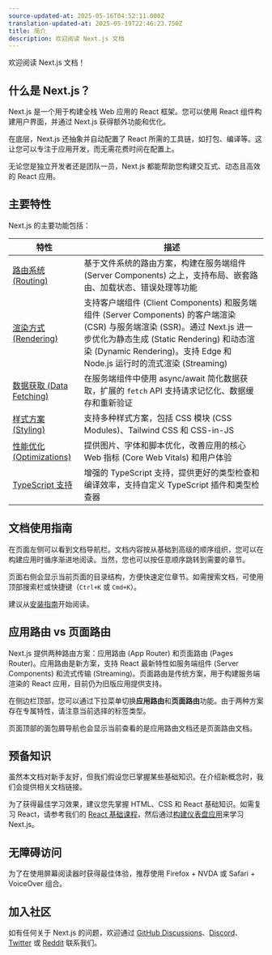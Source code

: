 ```yaml
---
source-updated-at: 2025-05-16T04:52:11.000Z
translation-updated-at: 2025-05-19T22:46:23.750Z
title: 简介
description: 欢迎阅读 Next.js 文档
---
```


欢迎阅读 Next.js 文档！

## 什么是 Next.js？

Next.js 是一个用于构建全栈 Web 应用的 React 框架。您可以使用 React 组件构建用户界面，并通过 Next.js 获得额外功能和优化。

在底层，Next.js 还抽象并自动配置了 React 所需的工具链，如打包、编译等。这让您可以专注于应用开发，而无需花费时间在配置上。

无论您是独立开发者还是团队一员，Next.js 都能帮助您构建交互式、动态且高效的 React 应用。

## 主要特性

Next.js 的主要功能包括：

| 特性                                                                  | 描述                                                                                                                                                                                      |
| ------------------------------------------------------------------------ | ------------------------------------------------------------------------------------------------------------------------------------------------------------------------------------------------ |
| [路由系统 (Routing)](/docs/app/building-your-application/routing)                   | 基于文件系统的路由方案，构建在服务端组件 (Server Components) 之上，支持布局、嵌套路由、加载状态、错误处理等功能                                                                 |
| [渲染方式 (Rendering)](/docs/app/building-your-application/rendering)               | 支持客户端组件 (Client Components) 和服务端组件 (Server Components) 的客户端渲染 (CSR) 与服务端渲染 (SSR)。通过 Next.js 进一步优化为静态生成 (Static Rendering) 和动态渲染 (Dynamic Rendering)。支持 Edge 和 Node.js 运行时的流式渲染 (Streaming) |
| [数据获取 (Data Fetching)](/docs/app/building-your-application/data-fetching)       | 在服务端组件中使用 async/await 简化数据获取，扩展的 `fetch` API 支持请求记忆化、数据缓存和重新验证                                                                              |
| [样式方案 (Styling)](/docs/app/building-your-application/styling)                   | 支持多种样式方案，包括 CSS 模块 (CSS Modules)、Tailwind CSS 和 CSS-in-JS                                                                                                                          |
| [性能优化 (Optimizations)](/docs/app/building-your-application/optimizing)          | 提供图片、字体和脚本优化，改善应用的核心 Web 指标 (Core Web Vitals) 和用户体验                                                                                                                |
| [TypeScript 支持](/docs/app/building-your-application/configuring/typescript) | 增强的 TypeScript 支持，提供更好的类型检查和编译效率，支持自定义 TypeScript 插件和类型检查器                                                                                                 |

## 文档使用指南

在页面左侧可以看到文档导航栏。文档内容按从基础到高级的顺序组织，您可以在构建应用时循序渐进地阅读。当然，您也可以按任意顺序跳转到需要的章节。

页面右侧会显示当前页面的目录结构，方便快速定位章节。如需搜索文档，可使用顶部搜索栏或快捷键（`Ctrl+K` 或 `Cmd+K`）。

建议从[安装指南](/docs/getting-started/installation)开始阅读。

## 应用路由 vs 页面路由

Next.js 提供两种路由方案：应用路由 (App Router) 和页面路由 (Pages Router)。应用路由是新方案，支持 React 最新特性如服务端组件 (Server Components) 和流式传输 (Streaming)。页面路由是传统方案，用于构建服务端渲染的 React 应用，目前仍为旧版应用提供支持。

在侧边栏顶部，您可以通过下拉菜单切换**应用路由**和**页面路由**功能。由于两种方案存在专属特性，请注意当前选择的标签类型。

页面顶部的面包屑导航也会显示当前查看的是应用路由文档还是页面路由文档。

## 预备知识

虽然本文档对新手友好，但我们假设您已掌握某些基础知识。在介绍新概念时，我们会提供相关文档链接。

为了获得最佳学习效果，建议您先掌握 HTML、CSS 和 React 基础知识。如需复习 React，请参考我们的 [React 基础课程](/learn/react-foundations)，然后通过[构建仪表盘应用](/learn/dashboard-app)来学习 Next.js。

## 无障碍访问

为了在使用屏幕阅读器时获得最佳体验，推荐使用 Firefox + NVDA 或 Safari + VoiceOver 组合。

## 加入社区

如有任何关于 Next.js 的问题，欢迎通过 [GitHub Discussions](https://github.com/vercel/next.js/discussions)、[Discord](https://discord.com/invite/bUG2bvbtHy)、[Twitter](https://twitter.com/nextjs) 或 [Reddit](https://www.reddit.com/r/nextjs) 联系我们。